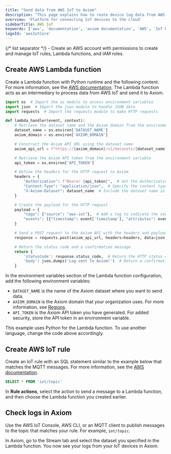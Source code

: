 ```yaml
---
title: "Send data from AWS IoT to Axiom"
description: "This page explains how to route device log data from AWS IoT Core to Axiom using AWS IoT and Lambda functions"
overview: 'Platform for connecting IoT devices to the cloud'
sidebarTitle: AWS IoT
keywords: ['aws', 'documentation', 'axiom documentation', 'AWS', 'IoT Rules', 'MQTT']
logoId: 'awsIotCore'
---
```



<AwsDisclaimer />

<Prerequisites />
{/* list separator */}
- Create an AWS account with permissions to create and manage IoT rules, Lambda functions, and IAM roles.

## Create AWS Lambda function

Create a Lambda function with Python runtime and the following content. For more information, see the [AWS documentation](https://docs.aws.amazon.com/lambda/latest/dg/getting-started.html#getting-started-create-function). The Lambda function acts as an intermediary to process data from AWS IoT and send it to Axiom.

```python
import os  # Import the os module to access environment variables
import json  # Import the json module to handle JSON data
import requests  # Import the requests module to make HTTP requests

def lambda_handler(event, context):
    # Retrieve the dataset name and the Axiom domain from the environment variables
    dataset_name = os.environ['DATASET_NAME']
    axiom_domain = os.environ['AXIOM_DOMAIN']

    # Construct the Axiom API URL using the dataset name
    axiom_api_url = f"https://{axiom_domain}/v1/datasets/{dataset_name}/ingest"

    # Retrieve the Axiom API token from the environment variable
    api_token = os.environ['API_TOKEN']

    # Define the headers for the HTTP request to Axiom
    headers = {
        "Authorization": f"Bearer {api_token}",  # Set the Authorization header with the token
        "Content-Type": "application/json",  # Specify the content type as JSON
        "X-Axiom-Dataset": dataset_name  # Include the dataset name in the headers
    }

    # Create the payload for the HTTP request
    payload = {
        "tags": {"source": "aws-iot"},  # Add a tag to indicate the source of the data
        "events": [{"timestamp": event['timestamp'], "attributes": event}]  # Include the event data
    }

    # Send a POST request to the Axiom API with the headers and payload
    response = requests.post(axiom_api_url, headers=headers, data=json.dumps(payload))

    # Return the status code and a confirmation message
    return {
        'statusCode': response.status_code,  # Return the HTTP status code from the Axiom API response
        'body': json.dumps('Log sent to Axiom!')  # Return a confirmation message as JSON
    }
```

In the environment variables section of the Lambda function configuration, add the following environment variables:
- `DATASET_NAME` is the name of the Axiom dataset where you want to send data.
- `AXIOM_DOMAIN` is the Axiom domain that your organization uses. For more information, see [Regions](/reference/regions).
- `API_TOKEN` is the Axiom API token you have generated. For added security, store the API token in an environment variable.

<Note>
This example uses Python for the Lambda function. To use another language, change the code above accordingly.
</Note>

## Create AWS IoT rule

Create an IoT rule with an SQL statement similar to the example below that matches the MQTT messages. For more information, see the [AWS documentation](https://docs.aws.amazon.com/iot/latest/developerguide/iot-create-rule.html).

```sql
SELECT * FROM 'iot/topic'
```

In **Rule actions**, select the action to send a message to a Lambda function, and then choose the Lambda function you created earlier.

## Check logs in Axiom

Use the AWS IoT Console, AWS CLI, or an MQTT client to publish messages to the topic that matches your rule. For example, `iot/topic`.

In Axiom, go to the Stream tab and select the dataset you specified in the Lambda function. You now see your logs from your IoT devices in Axiom.
